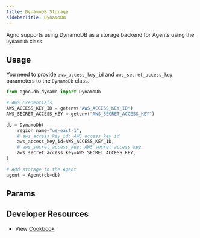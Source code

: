 ```yaml
---
title: DynamoDB Storage
sidebarTitle: DynamoDB
---
```


Agno supports using DynamoDB as a storage backend for Agents using the `DynamoDb` class.

## Usage

You need to provide `aws_access_key_id` and `aws_secret_access_key` parameters to the `DynamoDb` class.

```python dynamo_for_agent.py
from agno.db.dynamo import DynamoDb

# AWS Credentials
AWS_ACCESS_KEY_ID = getenv("AWS_ACCESS_KEY_ID")
AWS_SECRET_ACCESS_KEY = getenv("AWS_SECRET_ACCESS_KEY")

db = DynamoDb(
    region_name="us-east-1",
    # aws_access_key_id: AWS access key id
    aws_access_key_id=AWS_ACCESS_KEY_ID,
    # aws_secret_access_key: AWS secret access key
    aws_secret_access_key=AWS_SECRET_ACCESS_KEY,
)

# Add storage to the Agent
agent = Agent(db=db)
```

## Params

<Snippet file="db-dynamodb-params.mdx" />  

## Developer Resources

- View [Cookbook](https://github.com/agno-agi/agno/blob/main/cookbook/db/dynamodb/dynamo_for_agent.py)
